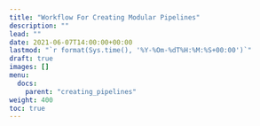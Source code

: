 ```yaml
---
title: "Workflow For Creating Modular Pipelines"
description: ""
lead: ""
date: 2021-06-07T14:00:00+00:00
lastmod: "`r format(Sys.time(), '%Y-%Om-%dT%H:%M:%S+00:00')`"
draft: true
images: []
menu:
  docs:
    parent: "creating_pipelines"
weight: 400
toc: true
---
```


